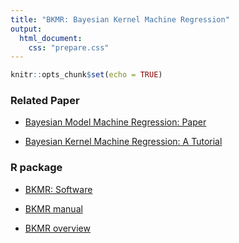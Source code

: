 ```yaml
---
title: "BKMR: Bayesian Kernel Machine Regression"
output: 
  html_document:
    css: "prepare.css"
---
```


```r
knitr::opts_chunk$set(echo = TRUE)
```


### Related Paper

-   [Bayesian Model Machine Regression: Paper](https://pubmed.ncbi.nlm.nih.gov/25532525/)

-   [Bayesian Kernel Machine Regression: A Tutorial](https://bookdown.org/andreabellavia/mixtures/bayesian-kernel-machine-regression.html)

### R package

-   [BKMR: Software](https://ehjournal.biomedcentral.com/articles/10.1186/s12940-018-0413-y)

-   [BKMR manual](https://cran.r-project.org/web/packages/bkmr/bkmr.pdf)

-   [BKMR overview](https://jenfb.github.io/bkmr/overview.html)
